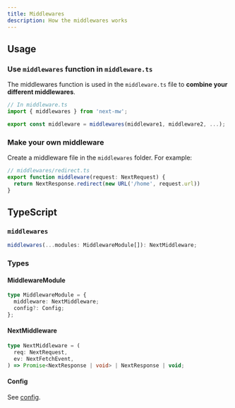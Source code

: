 ```yaml
---
title: Middlewares
description: How the middlewares works
---
```


## Usage

### Use `middlewares` function in `middleware.ts`

The middlewares function is used in the `middleware.ts` file to **combine your different middlewares**.

```typescript
// In middleware.ts
import { middlewares } from 'next-mw';

export const middleware = middlewares(middleware1, middleware2, ...);
```

### Make your own middleware

Create a middleware file in the `middlewares` folder. For example:

```typescript
// middlewares/redirect.ts
export function middleware(request: NextRequest) {
  return NextResponse.redirect(new URL('/home', request.url))
}
```

## TypeScript

### `middlewares`

```typescript
middlewares(...modules: MiddlewareModule[]): NextMiddleware;
```

### Types

#### MiddlewareModule

```typescript
type MiddlewareModule = {
  middleware: NextMiddleware;
  config?: Config;
};
```

#### NextMiddleware

```typescript
type NextMiddleware = (
  req: NextRequest,
  ev: NextFetchEvent,
) => Promise<NextResponse | void> | NextResponse | void;
```

#### Config

See [config](/docs/config).

